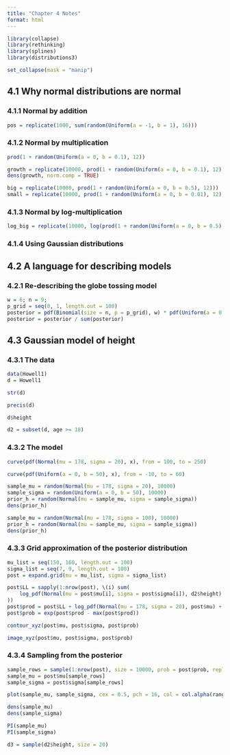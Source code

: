 ```yaml
---
title: "Chapter 4 Notes"
format: html
---
```


```r
library(collapse)
library(rethinking)
library(splines)
library(distributions3)

set_collapse(mask = "manip")
```

## 4.1 Why normal distributions are normal

### 4.1.1 Normal by addition
```r
pos = replicate(1000, sum(random(Uniform(a = -1, b = 1), 16)))
```

### 4.1.2 Normal by multiplication
```r
prod(1 + random(Uniform(a = 0, b = 0.1), 12))
```

```r
growth = replicate(10000, prod(1 + random(Uniform(a = 0, b = 0.1), 12)))
dens(growth, norm.comp = TRUE)
```

```r
big = replicate(10000, prod(1 + random(Uniform(a = 0, b = 0.5), 12)))
small = replicate(10000, prod(1 + random(Uniform(a = 0, b = 0.01), 12)))
```

### 4.1.3 Normal by log-multiplication
```r
log_big = replicate(10000, log(prod(1 + random(Uniform(a = 0, b = 0.5), 12))))
```

### 4.1.4 Using Gaussian distributions

## 4.2 A language for describing models

### 4.2.1 Re-describing the globe tossing model
```r
w = 6; n = 9;
p_grid = seq(0, 1, length.out = 100)
posterior = pdf(Binomial(size = n, p = p_grid), w) * pdf(Uniform(a = 0, b = 1), p_grid)
posterior = posterior / sum(posterior)
```

## 4.3 Gaussian model of height

### 4.3.1 The data
```r
data(Howell1)
d = Howell1
```

```r
str(d)
```

```r
precis(d)
```

```r
d$height
```

```r
d2 = subset(d, age >= 18)
```

### 4.3.2 The model

```r
curve(pdf(Normal(mu = 178, sigma = 20), x), from = 100, to = 250)
```

```r
curve(pdf(Uniform(a = 0, b = 50), x), from = -10, to = 60)
```

```r
sample_mu = random(Normal(mu = 178, sigma = 20), 10000)
sample_sigma = random(Uniform(a = 0, b = 50), 10000)
prior_h = random(Normal(mu = sample_mu, sigma = sample_sigma))
dens(prior_h)
```

```r
sample_mu = random(Normal(mu = 178, sigma = 100), 10000)
prior_h = random(Normal(mu = sample_mu, sigma = sample_sigma))
dens(prior_h)
```

### 4.3.3 Grid approximation of the posterior distribution
```r
mu_list = seq(150, 160, length.out = 100)
sigma_list = seq(7, 9, length.out = 100)
post = expand.grid(mu = mu_list, sigma = sigma_list)

post$LL = sapply(1:nrow(post), \(i) sum(
    log_pdf(Normal(mu = post$mu[i], sigma = post$sigma[i]), d2$height)
))
post$prod = post$LL + log_pdf(Normal(mu = 178, sigma = 20), post$mu) + log_pdf(Uniform(a = 0, b = 50), post$sigma)
post$prob = exp(post$prod - max(post$prod))
```

```r
contour_xyz(post$mu, post$sigma, post$prob)
```

```r
image_xyz(post$mu, post$sigma, post$prob)
```

### 4.3.4 Sampling from the posterior
```r
sample_rows = sample(1:nrow(post), size = 10000, prob = post$prob, replace = TRUE)
sample_mu = post$mu[sample_rows]
sample_sigma = post$sigma[sample_rows]
```

```r
plot(sample_mu, sample_sigma, cex = 0.5, pch = 16, col = col.alpha(rangi2, 0.1))
```

```r
dens(sample_mu)
dens(sample_sigma)
```

```r
PI(sample_mu)
PI(sample_sigma)
```

```r
d3 = sample(d2$height, size = 20)
```